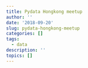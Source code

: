 ```yaml
---
title: Pydata Hongkong meetup
author: ''
date: '2018-09-20'
slug: pydata-hongkong-meetup
categories: []
tags:
  - data
description: ''
topics: []
---
```


